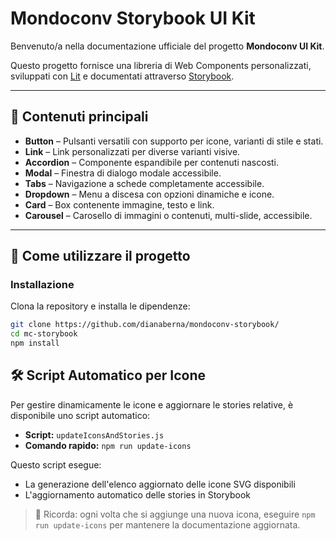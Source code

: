 
<Meta title="Introduzione e configurazione" />

# Mondoconv Storybook UI Kit

Benvenuto/a nella documentazione ufficiale del progetto **Mondoconv UI Kit**.

Questo progetto fornisce una libreria di Web Components personalizzati, sviluppati con [Lit](https://lit.dev/) e documentati attraverso [Storybook](https://storybook.js.org/).

---

## 🧩 Contenuti principali

- **Button** – Pulsanti versatili con supporto per icone, varianti di stile e stati.
- **Link** – Link personalizzati per diverse varianti visive.
- **Accordion** – Componente espandibile per contenuti nascosti.
- **Modal** – Finestra di dialogo modale accessibile.
- **Tabs** – Navigazione a schede completamente accessibile.
- **Dropdown** – Menu a discesa con opzioni dinamiche e icone.
- **Card** – Box contenente immagine, testo e link.
- **Carousel** – Carosello di immagini o contenuti, multi-slide, accessibile.

---

## 🚀 Come utilizzare il progetto

### Installazione

Clona la repository e installa le dipendenze:

```bash
git clone https://github.com/dianaberna/mondoconv-storybook/
cd mc-storybook
npm install
```

## 🛠️ Script Automatico per Icone

Per gestire dinamicamente le icone e aggiornare le stories relative, è disponibile uno script automatico:

- **Script:** `updateIconsAndStories.js`
- **Comando rapido:** `npm run update-icons`

Questo script esegue:
- La generazione dell'elenco aggiornato delle icone SVG disponibili
- L'aggiornamento automatico delle stories in Storybook

> 📌 Ricorda: ogni volta che si aggiunge una nuova icona, eseguire `npm run update-icons` per mantenere la documentazione aggiornata.